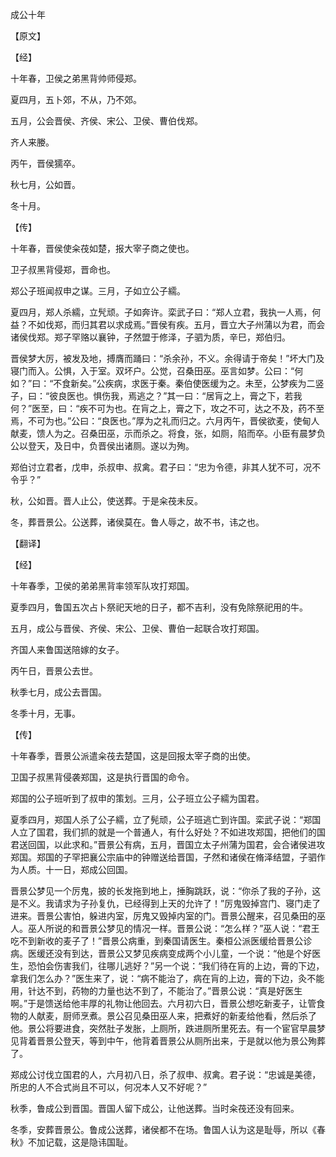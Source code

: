 

成公十年

【原文】

【经】

十年春，卫侯之弟黑背帅师侵郑。

夏四月，五卜郊，不从，乃不郊。

五月，公会晋侯、齐侯、宋公、卫侯、曹伯伐郑。

齐人来媵。

丙午，晋侯獳卒。

秋七月，公如晋。

冬十月。

【传】

十年春，晋侯使籴茷如楚，报大宰子商之使也。

卫子叔黑背侵郑，晋命也。

郑公子班闻叔申之谋。三月，子如立公子繻。

夏四月，郑人杀繻，立髠顽。子如奔许。栾武子曰：“郑人立君，我执一人焉，何益？不如伐郑，而归其君以求成焉。”晋侯有疾。五月，晋立大子州蒲以为君，而会诸侯伐郑。郑子罕赂以襄钟，子然盟于修泽，子驷为质，辛巳，郑伯归。

晋侯梦大厉，被发及地，搏膺而踊曰：“杀余孙，不义。余得请于帝矣！”坏大门及寝门而入。公惧，入于室。双坏户。公觉，召桑田巫。巫言如梦。公曰：“何如？”曰：“不食新矣。”公疾病，求医于秦。秦伯使医缓为之。未至，公梦疾为二竖子，曰：“彼良医也。惧伤我，焉逃之？”其一曰：“居肓之上，膏之下，若我何？”医至，曰：“疾不可为也。在肓之上，膏之下，攻之不可，达之不及，药不至焉，不可为也。”公曰：“良医也。”厚为之礼而归之。六月丙午，晋侯欲麦，使甸人献麦，馈人为之。召桑田巫，示而杀之。将食，张，如厕，陷而卒。小臣有晨梦负公以登天，及日中，负晋侯出诸厕。遂以为殉。

郑伯讨立君者，戊申，杀叔申、叔禽。君子曰：“忠为令德，非其人犹不可，况不令乎？”

秋，公如晋。晋人止公，使送葬。于是籴茷未反。

冬，葬晋景公。公送葬，诸侯莫在。鲁人辱之，故不书，讳之也。

【翻译】

【经】

十年春季，卫侯的弟弟黑背率领军队攻打郑国。

夏季四月，鲁国五次占卜祭祀天地的日子，都不吉利，没有免除祭祀用的牛。

五月，成公与晋侯、齐侯、宋公、卫侯、曹伯一起联合攻打郑国。

齐国人来鲁国送陪嫁的女子。

丙午日，晋景公去世。

秋季七月，成公去晋国。

冬季十月，无事。

【传】

十年春季，晋景公派遣籴茷去楚国，这是回报太宰子商的出使。

卫国子叔黑背侵袭郑国，这是执行晋国的命令。

郑国的公子班听到了叔申的策划。三月，公子班立公子繻为国君。

夏季四月，郑国人杀了公子繻，立了髡顽，公子班逃亡到许国。栾武子说：“郑国人立了国君，我们抓的就是一个普通人，有什么好处？不如进攻郑国，把他们的国君送回国，以此求和。”晋景公有病，五月，晋国立太子州蒲为国君，会合诸侯进攻郑国。郑国的子罕把襄公宗庙中的钟赠送给晋国，子然和诸侯在脩泽结盟，子驷作为人质。十一日，郑成公回国。

晋景公梦见一个厉鬼，披的长发拖到地上，捶胸跳跃，说：“你杀了我的子孙，这是不义。我请求为子孙复仇，已经得到上天的允许了！”厉鬼毁掉宫门、寝门走了进来。晋景公害怕，躲进内室，厉鬼又毁掉内室的门。晋景公醒来，召见桑田的巫人。巫人所说的和晋景公梦见的情况一样。晋景公说：“怎么样？”巫人说：“君王吃不到新收的麦子了！”晋景公病重，到秦国请医生。秦桓公派医缓给晋景公诊病。医缓还没有到达，晋景公又梦见疾病变成两个小儿童，一个说：“他是个好医生，恐怕会伤害我们，往哪儿逃好？”另一个说：“我们待在肓的上边，膏的下边，拿我们怎么办？”医生来了，说：“病不能治了，病在肓的上边，膏的下边，灸不能用，针达不到，药物的力量也达不到了，不能治了。”晋景公说：“真是好医生啊。”于是馈送给他丰厚的礼物让他回去。六月初六日，晋景公想吃新麦子，让管食物的人献麦，厨师烹煮。景公召见桑田巫人来，把煮好的新麦给他看，然后杀了他。景公将要进食，突然肚子发胀，上厕所，跌进厕所里死去。有一个宦官早晨梦见背着晋景公登天，等到中午，他背着晋景公从厕所出来，于是就以他为景公殉葬了。

郑成公讨伐立国君的人，六月初八日，杀了叔申、叔禽。君子说：“忠诚是美德，所忠的人不合式尚且不可以，何况本人又不好呢？”

秋季，鲁成公到晋国。晋国人留下成公，让他送葬。当时籴茷还没有回来。

冬季，安葬晋景公。鲁成公送葬，诸侯都不在场。鲁国人认为这是耻辱，所以《春秋》不加记载，这是隐讳国耻。


